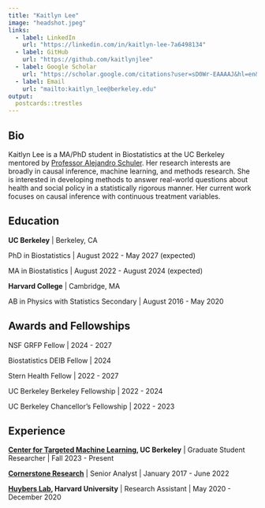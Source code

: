 ```yaml
---
title: "Kaitlyn Lee"
image: "headshot.jpeg"
links:
  - label: LinkedIn
    url: "https://linkedin.com/in/kaitlyn-lee-7a6498134"
  - label: GitHub
    url: "https://github.com/kaitlynjlee"
  - label: Google Scholar
    url: "https://scholar.google.com/citations?user=sD0Wr-EAAAAJ&hl=en&oi=ao"
  - label: Email
    url: "mailto:kaitlyn_lee@berkeley.edu"
output:
  postcards::trestles
---
```

 
## Bio

Kaitlyn Lee is a MA/PhD student in Biostatistics at the UC Berkeley mentored by 
[Professor Alejandro Schuler](https://www.rwm-group.org). Her research interests are 
broadly in causal inference, machine learning, and methods research. She is 
interested in developing methods to answer real-world questions about health and 
social policy in a statistically rigorous manner. Her current work focuses on 
causal inference with continuous treatment variables.

## Education

**UC Berkeley** | Berkeley, CA

PhD in Biostatistics | August 2022 - May 2027 (expected)

MA in Biostatistics | August 2022 - August 2024 (expected)


**Harvard College** | Cambridge, MA

AB in Physics with Statistics Secondary | August 2016 - May 2020

## Awards and Fellowships

NSF GRFP Fellow | 2024 - 2027

Biostatistics DEIB Fellow | 2024

Stern Health Fellow | 2022 - 2027

UC Berkeley Berkeley Fellowship | 2022 - 2024

UC Berkeley Chancellor's Fellowship | 2022 - 2023

## Experience

[**Center for Targeted Machine Learning**](https://ctml.berkeley.edu)**, UC Berkeley** | Graduate Student Researcher | Fall 2023 - Present

[**Cornerstone Research**](https://www.cornerstone.com) | Senior Analyst | January 2017 - June 2022

[**Huybers Lab**](https://phuybers.sites.fas.harvard.edu)**, Harvard University** | Research Assistant | May 2020 - December 2020


